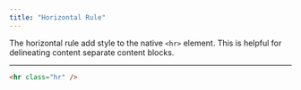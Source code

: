```yaml
---
title: "Horizontal Rule"
---
```


The horizontal rule add style to the native `<hr>` element. This is helpful for delineating content separate content blocks.

<div>
  <hr class="hr" />
</div>

```html
<hr class="hr" />
```
